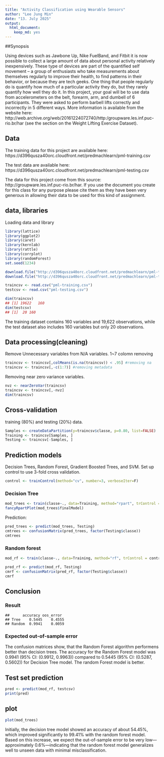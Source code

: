 ```yaml
---
title: "Activity Classification using Wearable Sensors"
author: "Lee Jung Min"
date: "13. July 2025"
output:
  html_document:
    keep_md: yes
---
```


##Synopsis

Using devices such as Jawbone Up, Nike FuelBand, and Fitbit it is now possible to collect a large amount of data about personal activity relatively inexpensively. These type of devices are part of the quantified self movement – a group of enthusiasts who take measurements about themselves regularly to improve their health, to find patterns in their behavior, or because they are tech geeks. One thing that people regularly do is quantify how much of a particular activity they do, but they rarely quantify how well they do it. In this project, your goal will be to use data from accelerometers on the belt, forearm, arm, and dumbell of 6 participants. They were asked to perform barbell lifts correctly and incorrectly in 5 different ways. More information is available from the website here: 
http://web.archive.org/web/20161224072740/http:/groupware.les.inf.puc-rio.br/har
 (see the section on the Weight Lifting Exercise Dataset).

## Data

The training data for this project are available here: https://d396qusza40orc.cloudfront.net/predmachlearn/pml-training.csv

The test data are available here: https://d396qusza40orc.cloudfront.net/predmachlearn/pml-testing.csv

The data for this project come from this source: http://groupware.les.inf.puc-rio.br/har. If you use the document you create for this class for any purpose please cite them as they have been very generous in allowing their data to be used for this kind of assignment.


## data, libraries

Loading data and library

```r

library(lattice)
library(ggplot2)
library(caret)
library(kernlab)
library(rattle)
library(corrplot)
library(randomForest)
set.seed(1234)

download.file("http://d396qusza40orc.cloudfront.net/predmachlearn/pml-training.csv", "pml-training.csv")
download.file("http://d396qusza40orc.cloudfront.net/predmachlearn/pml-testing.csv", "pml-testing.csv")

traincsv <- read.csv("pml-training.csv")
testcsv <- read.csv("pml-testing.csv")

dim(traincsv)
## [1] 19622   160
dim(testcsv)
## [1]  20 160

```

The training dataset contains 160 variables and 19,622 observations, while the test dataset also includes 160 variables but only 20 observations.

## Data processing(cleaning)
Remove Unnecessary variables from N/A variables.
1~7 colomn removing

```r
traincsv <- traincsv[,colMeans(is.na(traincsv)) < .95] #removing na
traincsv <- traincsv[,-c(1:7)] #removing metadata
```

Removing near zero variance variables.

```r
nvz <- nearZeroVar(traincsv)
traincsv <- traincsv[,-nvz]
dim(traincsv)
```

## Cross-validation
 training (80%) and testing (20%) data.

```r
Samples <- createDataPartition(y=traincsv$classe, p=0.80, list=FALSE)
Training <- traincsv[Samples, ] 
Testing <- traincsv[-Samples, ]
```

## Prediction models
Decision Trees, Random Forest, Gradient Boosted Trees, and SVM.
Set up control to use 3-fold cross validation.

```r
control <- trainControl(method="cv", number=3, verboseIter=F)
```

### Decision Tree

```r
mod_trees <- train(classe~., data=Training, method="rpart", trControl = control, tuneLength = 5)
fancyRpartPlot(mod_trees$finalModel)
```

Prediction:

```r
pred_trees <- predict(mod_trees, Testing)
cmtrees <- confusionMatrix(pred_trees, factor(Testing$classe))
cmtrees
```

### Random forest
```r
mod_rf <- train(classe~., data=Training, method="rf", trControl = control, tuneLength = 5)

pred_rf <- predict(mod_rf, Testing)
cmrf <- confusionMatrix(pred_rf, factor(Testing$classe))
cmrf
```

## Conclusion

### Result
```
##      accuracy oos_error
## Tree    0.5445    0.4555
## Random  0.9941    0.0059
```
### Expected out-of-sample error

The confusion matrices show, that the Random Forest algorithm performens better than decision trees. The accuracy for the Random Forest model was 0.9941 (95% CI: (0.9912, 0.9963)) compared to 0.5445 (95% CI: (0.5287, 0.5602)) for Decision Tree model. The random Forest model is better.

## Test set prediction
```r
pred <- predict(mod_rf, testcsv)
print(pred)
```
## plot
```r
plot(mod_trees)
```

Initially, the decision tree model showed an accuracy of about 54.45%, which improved significantly to 99.41% with the random forest model. Based on this increase, we expect the out-of-sample error to be very low—approximately 0.6%—indicating that the random forest model generalizes well to unseen data with minimal misclassification.
